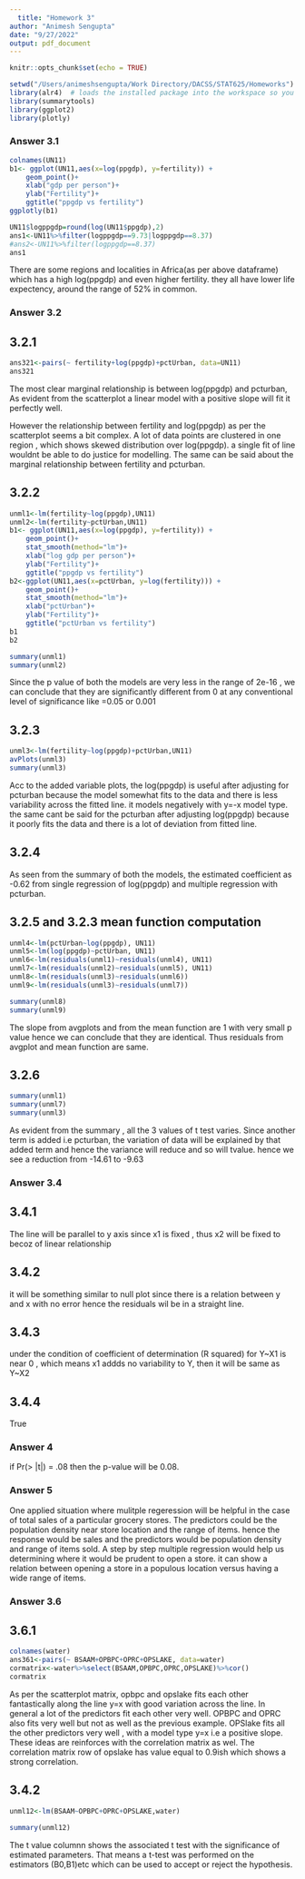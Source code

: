 ```yaml
---
  title: "Homework 3"
author: "Animesh Sengupta"
date: "9/27/2022"
output: pdf_document
---
```

  
```r
knitr::opts_chunk$set(echo = TRUE)
```

```r

setwd("/Users/animeshsengupta/Work Directory/DACSS/STAT625/Homeworks") 
library(alr4)  # loads the installed package into the workspace so you can use it
library(summarytools)
library(ggplot2)
library(plotly)
```


### Answer 3.1
```r
colnames(UN11)
b1<- ggplot(UN11,aes(x=log(ppgdp), y=fertility)) + 
    geom_point()+
    xlab("gdp per person")+
    ylab("Fertility")+
    ggtitle("ppgdp vs fertility")
ggplotly(b1)
```

```r
UN11$logppgdp=round(log(UN11$ppgdp),2)
ans1<-UN11%>%filter(logppgdp==9.73|logppgdp==8.37)
#ans2<-UN11%>%filter(logppgdp==8.37)
ans1
```
There are some regions and localities in Africa(as per above dataframe) which has a high log(ppgdp) and even higher fertility.  they all have lower life expectency, around the range of 52% in common.  

### Answer 3.2

## 3.2.1
```r
ans321<-pairs(~ fertility+log(ppgdp)+pctUrban, data=UN11)
ans321
```
The most clear marginal relationship is between log(ppgdp) and pcturban, As evident from the scatterplot a linear model with a positive slope will fit it perfectly well. 

However the relationship between fertility and log(ppgdp) as per the scatterplot seems a bit complex. A lot of data points are clustered in one region , which shows skewed distribution over log(ppgdp). a single fit of line wouldnt be able to do justice for modelling. The same can be said about the marginal relationship between fertility and pcturban.

## 3.2.2
```r
unml1<-lm(fertility~log(ppgdp),UN11)
unml2<-lm(fertility~pctUrban,UN11)
b1<- ggplot(UN11,aes(x=log(ppgdp), y=fertility)) + 
    geom_point()+
    stat_smooth(method="lm")+
    xlab("log gdp per person")+
    ylab("Fertility")+
    ggtitle("ppgdp vs fertility")
b2<-ggplot(UN11,aes(x=pctUrban, y=log(fertility))) + 
    geom_point()+
    stat_smooth(method="lm")+
    xlab("pctUrban")+
    ylab("Fertility")+
    ggtitle("pctUrban vs fertility")
b1
b2
```

```r
summary(unml1)
summary(unml2)
```
Since the p value of both the models are very less in the range of 2e-16 , we can conclude that they are significantly different from 0 at any conventional level of significance like =0.05 or 0.001

## 3.2.3
```r
unml3<-lm(fertility~log(ppgdp)+pctUrban,UN11)
avPlots(unml3)
summary(unml3)

```
Acc to the added variable plots, the log(ppgdp) is useful after adjusting for pcturban because the model somewhat fits to the data and there is less variability across the fitted line. it models negatively with y=-x model type. the same cant be said for the pcturban after adjusting log(ppgdp) because it poorly fits the data and there is a lot of deviation from fitted line. 

## 3.2.4

As seen from the summary of both the models, the estimated coefficient as -0.62 from single regression of log(ppgdp) and multiple regression with pcturban.

## 3.2.5 and 3.2.3 mean function computation
```r
unml4<-lm(pctUrban~log(ppgdp), UN11)
unml5<-lm(log(ppgdp)~pctUrban, UN11)
unml6<-lm(residuals(unml1)~residuals(unml4), UN11)
unml7<-lm(residuals(unml2)~residuals(unml5), UN11)
unml8<-lm(residuals(unml3)~residuals(unml6))
unml9<-lm(residuals(unml3)~residuals(unml7))

summary(unml8)
summary(unml9)
```
The slope from avgplots and from the mean function are 1 with very small p value hence we can conclude that they are identical. Thus residuals from avgplot and mean function are same. 

## 3.2.6
```r
summary(unml1)
summary(unml7)
summary(unml3)
```
As evident from the summary , all the 3 values of t test varies. Since another term is added i.e pcturban, the variation of data will be explained by that added term and hence the variance will reduce and so will tvalue. hence we see a reduction from -14.61 to -9.63


### Answer 3.4

## 3.4.1
The line will be parallel to y axis since x1 is fixed , thus x2 will be fixed to becoz of linear relationship

## 3.4.2
it will be something similar to null plot since there is a relation between y and x with no error hence the residuals wil be in a straight line.

## 3.4.3
under the condition of coefficient of determination (R squared) for Y~X1 is near 0 , which means x1 addds no variability to Y, then it will be same as Y~X2

## 3.4.4
True

### Answer 4
if Pr(> |t|) = .08 then the p-value will be 0.08.

### Answer 5
One applied situation where mulitple regeression will be helpful in  the case of total sales of a particular grocery stores. The predictors could be the population density near store location  and the range of items. hence the response would be sales and the predictors would be population density and range of items sold.  A step by step multiple regression would help us determining where it would be prudent to open a store. it can show a relation between opening a store in a populous location versus having a wide range of items.


### Answer 3.6

## 3.6.1
```r
colnames(water)
ans361<-pairs(~ BSAAM+OPBPC+OPRC+OPSLAKE, data=water)
cormatrix<-water%>%select(BSAAM,OPBPC,OPRC,OPSLAKE)%>%cor()
cormatrix
```
As per the scatterplot matrix, opbpc and opslake fits each other fantastically along the line y=x with good variation across the line. In general a lot of the predictors fit each other very well. OPBPC and OPRC also fits very well but not as well as the previous example. OPSlake fits all the other predictors very well , with a model type y=x i.e a positive slope. 
These ideas are reinforces with the correlation matrix as wel. The correlation matrix row of opslake has value equal to 0.9ish which shows a strong correlation.

## 3.4.2
```r
unml12<-lm(BSAAM~OPBPC+OPRC+OPSLAKE,water)

summary(unml12)
```

The t value columnn shows the associated t test with the significance of estimated parameters. That means a t-test was performed on the estimators (B0,B1)etc which can be used to accept or reject the hypothesis.
 